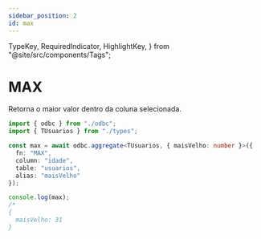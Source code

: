 ```yaml
---
sidebar_position: 2
id: max
---
```


  TypeKey,
  RequiredIndicator,
  HighlightKey,
} from "@site/src/components/Tags";

# MAX

Retorna o maior valor dentro da coluna selecionada.

```ts
import { odbc } from "./odbc";
import { TUsuarios } from "./types";

const max = await odbc.aggregate<TUsuarios, { maisVelho: number }>({
  fn: "MAX",
  column: "idade",
  table: "usuarios",
  alias: "maisVelho"
});

console.log(max);
/*
{
  maisVelho: 31
}
```
